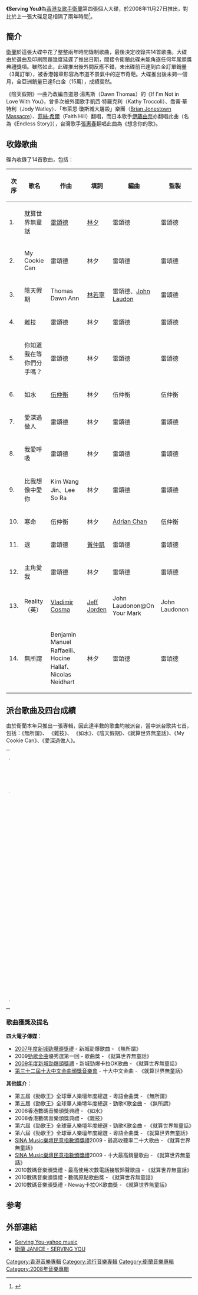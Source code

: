 {{Infobox Album
| Name       = Serving You
| Type       = 專輯
| Artist     = Janice 衛蘭
| Cover      =
| Released   = 2008年11月27日
| Recorded   = 
| Genre      = [[粵語|粵語]]/[[英語|英語]]
| Length     = 
| Label      = 
| Producer   = [[雷頌德|雷頌德]]
| Number     = 
|  Reviews     = 
|  Last album  = [[Do_U_Know|Do U Know]]…<br>（2006年11月21日）
|  This album  = '''Serving You''' <br>（2008年11月27日）
|  Next album  = [[Morning_(衛蘭專輯)|Morning]] <br>（2009年7月3日）
}}
'''《Serving You》'''為[[香港|香港]][[女歌手|女歌手]][[衛蘭|衛蘭]]第四張個人大碟，於2008年11月27日推出，對比於上一張大碟足足相隔了兩年時間<ref>{{Cite web|url=http://news.163.com/09/0414/15/56SDK3R6000120GR.html|title=卫兰《阴天假期》秀高音(图)_网易新闻|accessdate=2018-05-01|last=网易|work=news.163.com|archive-url=https://web.archive.org/web/20180501224748/http://news.163.com/09/0414/15/56SDK3R6000120GR.html|archive-date=2018-05-01|dead-url=yes}}</ref>。

==簡介==
[[衛蘭|衛蘭]]於這張大碟中花了整整兩年時間錄制歌曲，最後決定收錄共14首歌曲。大碟由於選曲及印刷問題幾度延遲了推出日期，間接令衛蘭此碟未能角逐任何年尾頒獎典禮獎項。雖然如此，此碟推出後外間反應不錯，未出碟前已達到白金訂單銷量（3萬訂單），被香港報章形容為市道不景氣中的逆市奇葩。大碟推出後未夠一個月，全亞洲銷量已達5白金（15萬），成績斐然。

《陰天假期》一曲乃改編自道恩·湯馬斯（Dawn Thomas）的《If I'm Not in Love With You》，曾多次被外國歌手凱西·特羅克利（Kathy Troccoli）、喬蒂·華特利（Jody Watley）、「布萊恩·瓊斯城大屠殺」樂團（[[Brian_Jonestown_Massacre|Brian Jonestown Massacre]]）、[[菲絲·希爾|菲絲·希爾]]（Faith Hill）翻唱，而日本歌手[[伊藤由奈|伊藤由奈]]亦翻唱此曲（名為《Endless Story》），台灣歌手[[張惠春|張惠春]]翻唱此曲為《想念你的歌》。

==收錄歌曲==
碟內收錄了14首歌曲，包括：
{| class="wikitable"  width="80%"
|-
!次序
!歌名
!作曲
!填詞
!編曲
!監製
|-
| 1. || 就算世界無童話 || [[雷頌德|雷頌德]] || [[林夕|林夕]] || 雷頌德 || 雷頌德
|-
| 2. || My Cookie Can ||  雷頌德 || 林夕 || 雷頌德 || 雷頌德
|-
| 3. || 陰天假期 || Thomas Dawn Ann  || [[林若寧|林若寧]] || 雷頌德、[[John_Laudon|John Laudon]] || 雷頌德
|-
| 4. || 雜技 || 雷頌德 || 林夕 || 雷頌德 || 雷頌德
|-
| 5. || 你知道我在等你們分手嗎？|| 雷頌德 || 林夕 || 雷頌德 || 雷頌德
|-
| 6. || 如水 || [[伍仲衡|伍仲衡]]  || 林夕 || 伍仲衡 || 伍仲衡  
|-
| 7. || 愛深過做人 || 雷頌德 || 林夕 || 雷頌德 || 雷頌德  
|-
| 8. || 我愛呼吸 || 雷頌德 || 林夕 || 雷頌德 || 雷頌德
|-
| 9. || 比我想像中愛你 || Kim Wang Jin、Lee So Ra || 林夕 || 雷頌德 || 雷頌德  
|-
| 10. || 寒命 || 伍仲衡 || 林夕 || [[Adrian_Chan|Adrian Chan]] || 伍仲衡 
|-
| 11. || 退 || 雷頌德 || [[黃仲凱|黃仲凱]] || 雷頌德 || 雷頌德 
|-
| 12. || 主角愛我 || 雷頌德 || 林夕 || 雷頌德 || 雷頌德
|-
| 13. || Reality（英）|| [[Vladimir_Cosma|Vladimir Cosma]] || [[Jeff_Jorden|Jeff Jorden]] || John Laudonon@On Your Mark ||John Laudonon
|-
| 14. || 無所謂 || Benjamin Manuel Raffaelli、Hocine Hallaf、Nicolas Neidhart || 林夕 || 雷頌德 || 雷頌德
|}

== 派台歌曲及四台成績 ==
由於衛蘭本年只推出一張專輯，因此達半數的歌曲均被派台，當中派台歌共七首，包括：《無所謂》、 《雜技》、 《如水》、《陰天假期》、《就算世界無童話》、《My Cookie Can》、《愛深過做人》。

{| border="0" cellpadding="5" width="100%"
|----- valign="top"
| width="100%" | || width="100%" | 
|-----
| valign="top" |

{| class="wikitable"
!align="center" rowspan="2" | 年份
!align="center" rowspan="2" | 歌曲
!align="center" colspan="8" | 最高排名
|-
!width="100"|<small>903</small> !! width="100"|<small>週數</small> !! width="100"|<small>RTHK</small> !! width="100"|<small>週數</small> !! width="100"|<small>997</small> !! width="100"|<small>週數</small> !! width="100"|<small>TVB</small> !! width="100"|<small>週數</small>
|-
|align="center" rowspan="1"| <small>2007</small> ||align="center"| <small>無所謂</small> ||align="center"| 9 ||align="center"| 4 ||align="center"| 3 ||align="center"| 9 ||align="center"| 3 ||align="center"| 4 ||align="center"| '''1''' ||align="center"| 5
|-
|align="center" rowspan="4"| <small>2008</small> ||align="center"| <small>雜技</small> ||align="center"| 2 ||align="center"| 5 ||align="center"| '''1''' ||align="center"| 9 ||align="center"| '''1''' ||align="center"| 7 ||align="center"| - ||align="center"| -
|-
|align="center"| <small>如水</small> ||align="center"| - ||align="center"| - ||align="center"| '''1''' ||align="center"| 8 ||align="center"| '''1''' ||align="center"| 8 ||align="center"| - ||align="center"| -
|-
|align="center"| <small>陰天假期</small> ||align="center"| 13 ||align="center"| 1 ||align="center"| 3 ||align="center"| 6 ||align="center"| '''1''' ||align="center"| 7 ||align="center"| '''1''' ||align="center"|  4
|-
|align="center"| <small>就算世界無童話</small> ||align="center"| 2 ||align="center"| 5 ||align="center"| '''(1)''' ||align="center"| 5 ||align="center"| '''1''' ||align="center"| 7 ||align="center"| '''1''' ||align="center"| 6
|-
|align="center" rowspan="2"| <small>2009</small> ||align="center"| <small>My Cookie Can</small> ||align="center"| 5 ||align="center"| 4 ||align="center"| 3 ||align="center"| 5 ||align="center"| 3 ||align="center"| 4 ||align="center"| - ||align="center"| -
|-
|align="center"| <small>愛深過做人</small> ||align="center"| - ||align="center"| - ||align="center"| '''1''' ||align="center"| 7 ||align="center"| - ||align="center"| - ||align="center"| - ||align="center"| -
|}

|}

===歌曲獲獎及提名===
'''四大電子傳媒'''：
*[[2007年度新城勁爆頒獎禮得獎名單|2007年度新城勁爆頒獎禮]] - 新城勁爆歌曲 - 《無所謂》
*2009[[勁歌金曲|勁歌金曲]]優秀選第一回 - 歌曲獎 - 《就算世界無童話》
*[[2009年度新城勁爆頒獎禮得獎名單|2009年度新城勁爆頒獎禮]] - 新城勁爆卡拉OK歌曲 - 《就算世界無童話》
*[[第三十二屆十大中文金曲得獎名單|第三十二屆十大中文金曲頒獎音樂會]] - 十大中文金曲 - 《就算世界無童話》

'''其他媒介'''：
*第五屆《勁歌王》全球華人樂壇年度總選 - 粵語金曲獎 - 《無所謂》
*第五屆《勁歌王》全球華人樂壇年度總選 - 勁歌K歌金曲 - 《無所謂》
*2008香港數碼音樂頒獎典禮 - 《如水》
*2008香港數碼音樂頒獎典禮 - 《雜技》
*第六屆《勁歌王》全球華人樂壇年度總選 - 勁歌K歌金曲 - 《就算世界無童話》
*第六屆《勁歌王》全球華人樂壇年度總選 - 粵語金曲獎 - 《就算世界無童話》
*[[SINA_Music樂壇民意指數頒獎禮|SINA Music樂壇民意指數頒獎禮]]2009 - 最高收聽率二十大歌曲 - 《就算世界無童話》
*[[SINA_Music樂壇民意指數頒獎禮|SINA Music樂壇民意指數頒獎禮]]2009 - 十大最高銷量歌曲 - 《就算世界無童話》
*2010數碼音樂頒獎禮 - 最高使用次數電話接駁鈴聲歌曲 - 《就算世界無童話》
*2010數碼音樂頒獎禮 - 數碼原點歌曲獎 - 《就算世界無童話》
*2010數碼音樂頒獎禮 - Neway卡拉OK歌曲獎 - 《就算世界無童話》

==参考==
{{reflist}}
==外部連結==
*[https://web.archive.org/web/20110915050501/http://hk.music.yahoo.com/album-album.html?albumid=31854 Serving You-yahoo music]
*[http://www.hmv.com.hk/ch/product/canto.asp?sku=196026 衛蘭 JANICE - SERVING YOU]{{Dead link|date=2019年10月 |bot=InternetArchiveBot |fix-attempted=yes }}

{{衛蘭}}
[[Category:香港音樂專輯|Category:香港音樂專輯]]
[[Category:流行音樂專輯|Category:流行音樂專輯]]
[[Category:衛蘭音樂專輯|Category:衛蘭音樂專輯]]
[[Category:2008年音樂專輯|Category:2008年音樂專輯]]